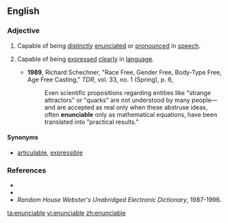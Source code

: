 ==English==

===Adjective===
{{en-adj}}

# {{context|of words, linguistic expressions, etc.}} Capable of being [[distinctly]] [[enunciate]]d or [[pronounce]]d in [[speech]].
# {{context|of ideas, thoughts, etc.}} Capable of being [[express]]ed [[clearly]] in [[language]].
#* '''1989''', Richard Schechner, "Race Free, Gender Free, Body-Type Free, Age Free Casting," ''TDR'', vol. 33, no. 1 (Spring), p. 6,
#*: Even scientific propositions regarding entities like "strange attractors" or "quarks" are not understood by many people—and are accepted as real only when these abstruse ideas, often '''enunciable''' only as mathematical equations, have been translated into "practical results."

====Synonyms====
* [[articulable]], [[expressible]]

===References===
* {{R:Webster 1913}}
* {{R:Dictionary.com}}
* ''Random House Webster's Unabridged Electronic Dictionary'', 1987-1996.

[[ta:enunciable]]
[[vi:enunciable]]
[[zh:enunciable]]